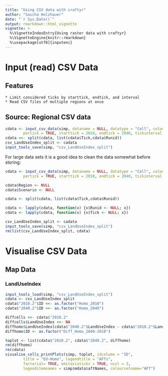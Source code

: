```yaml
---
title: "Using CSV data with craftyr"
author: "Sascha Holzhauer"
date: "`r Sys.Date()`"
output: rmarkdown::html_vignette
vignette: >
  %\VignetteIndexEntry{Using raster data with craftyr}
  %\VignetteEngine{knitr::rmarkdown}
  %\usepackage[utf8]{inputenc}
---
```



# Input (read) CSV Data

## Features

	* Limit considered ticks by starttick, endtick, and interval
	* Read CSV files of multiple regions at once

## Source: Regional CSV data

```r
cdata <- input_csv_data(simp, dataname = NULL, datatype = "Cell", colums = "LandUseIndex",
		pertick = TRUE, starttick = 2010, endtick = 2040, tickinterval = 30, attachfileinfo = TRUE)
cdata <<- split(cdata, list(cdata$Tick,cdata$Runid))
csv_LandUseIndex_split <- cadata
input_tools_save(simp, "csv_LandUseIndex_split")
```

For large data sets it is a good idea to clean the data somewhat before storing:

```r
cdata <- input_csv_data(simp, dataname = NULL, datatype = "Cell", colums = "LandUseIndex",
		pertick = TRUE, starttick = 2010, endtick = 2040, tickinterval = 30, attachfileinfo = TRUE)

cdata$Region <- NULL
cdata$Scenario <- NULL

cdata <- split(cdata, list(cdata$Tick,cdata$Runid))

cdata <- lapply(cdata, function(x) {x$Runid <- NULL; x})
cdata <- lapply(cdata, function(x) {x$Tick <- NULL; x})

csv_LandUseIndex_split <- cadata
input_tools_save(simp, "csv_LandUseIndex_split")
rm(list(csv_LandUseIndex_split, cdata)
```


# Visualise CSV Data

## Map Data

### LandUseIndex

```r
input_tools_load(simp, "csv_LandUseIndex_split")
cdata <- csv_LandUseIndex_split
cdata$"2010.2"$ID <<- as.factor("Homo_2010")
cdata$"2040.2"$ID <<- as.factor("Homo_2040")

diffcells <<- cdata$"2010.2"
diffcells$LandUseIndex <<- NA
diffhomo$LandUseIndex[cdata$"2040.2"$LandUseIndex - cdata$"2010.2"$LandUseIndex != 0] <- 3
diffhomo$ID <- as.factor("Diff_Homo_2040-2010")

toplot <- list(cdata$"2010.2", cdata$"2040.2", diffhomo)
rm(diffhomo)
rm(cdata)
visualise_cells_printPlots(simp, toplot, idcolumn = "ID",
		title = "EU-Homo", legendtitle = "AFTs",
		factorial= TRUE, omitaxisticks = TRUE, ncol = 3,
		legenditemnames = simp$mdata$aftNames, coloursetname="AFT")
```
